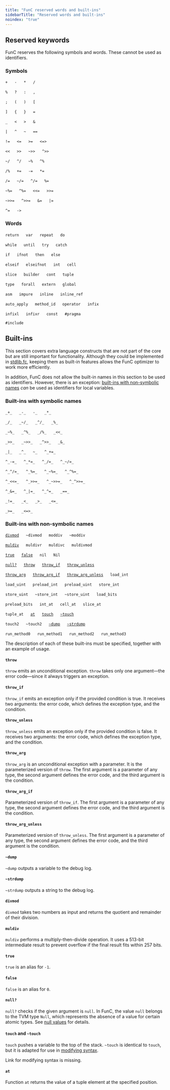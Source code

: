 ```yaml
---
title: "FunC reserved words and built-ins"
sidebarTitle: "Reserved words and built-ins"
noindex: "true"
---
```



## Reserved keywords

FunC reserves the following symbols and words. These cannot be used as identifiers.

### Symbols 

`+` &emsp; `-` &emsp; `*` &emsp; `/`

`%` &emsp; `?` &emsp; `:` &emsp; `,`

`;` &emsp; `(` &emsp; `)` &emsp; `[` 

`]` &emsp; `{` &emsp; `}` &emsp; `=`

`_` &emsp; `<` &emsp; `>` &emsp; `&` 

`|` &emsp; `^` &emsp; `~` &emsp; `==`

`!=` &emsp; `<=` &emsp; `>=` &emsp; `<=>`

`<<` &emsp; `>>` &emsp; `~>>` &emsp; `^>>`

`~/` &emsp; `^/` &emsp; `~%` &emsp; `^%`

`/%` &emsp; `+=` &emsp; `-=` &emsp; `*=`

`/=` &emsp; `~/=` &emsp; `^/=` &emsp; `%=`

`~%=` &emsp; `^%=` &emsp; `<<=` &emsp; `>>=`

`~>>=` &emsp; `^>>=` &emsp; `&=` &emsp; `|=`

`^=` &emsp; `->`

### Words

`return` &emsp; `var` &emsp; `repeat` &emsp; `do`

`while` &emsp; `until` &emsp; `try` &emsp; `catch`

`if` &emsp; `ifnot` &emsp; `then` &emsp; `else`

`elseif` &emsp; `elseifnot` &emsp; `int` &emsp; `cell`

`slice` &emsp; `builder` &emsp; `cont` &emsp; `tuple`

`type` &emsp; `forall` &emsp; `extern` &emsp; `global`

`asm` &emsp; `impure` &emsp; `inline` &emsp; `inline_ref`

`auto_apply` &emsp; `method_id` &emsp; `operator` &emsp; `infix`

`infixl` &emsp; `infixr` &emsp; `const` &emsp; `#pragma`

`#include`

## Built-ins

This section covers extra language constructs that are not part of the core but are still important for functionality.
Although they could be implemented in [stdlib.fc](/languages/func/stdlib),
keeping them as built-in features allows the FunC optimizer to work more efficiently.

In addition, FunC does not allow the built-in names in this section to be used as identifiers.
However, there is an exception: [built-ins with non-symbolic names](#built-ins-with-non-symbolic-names) 
*can* be used as identifiers for local variables.

### Built-ins with symbolic names

`_+_` &emsp; `_-_` &emsp; `-_` &emsp; `_*_`
 
`_/_` &emsp; `_~/_` &emsp; `_^/_` &emsp; `_%_`

`_~%_` &emsp; `_^%_` &emsp; `_/%_` &emsp; `_<<_`

`_>>_` &emsp; `_~>>_` &emsp; `_^>>_` &emsp; `_&_`

`_|_` &emsp; `_^_` &emsp; `~_` &emsp; `^_+=_`

`^_-=_` &emsp; `^_*=_` &emsp; `^_/=_` &emsp; `^_~/=_`

`^_^/=_` &emsp; `^_%=_` &emsp; `^_~%=_` &emsp; `^_^%=_`

`^_<<=_` &emsp; `^_>>=_` &emsp; `^_~>>=_` &emsp; `^_^>>=_`

`^_&=_` &emsp; `^_|=_` &emsp; `^_^=_` &emsp; `_==_`

`_!=_` &emsp; `_<_` &emsp; `_>_` &emsp; `_<=_`

`_>=_` &emsp; `_<=>_` 
  
### Built-ins with non-symbolic names

[`divmod`](#divmod) &emsp; `~divmod` &emsp; `moddiv` &emsp; `~moddiv`

[`muldiv`](#muldiv) &emsp; `muldivr` &emsp; `muldivc` &emsp; `muldivmod`

[`true`](#true) &emsp; [`false`](#false) &emsp; `nil` &emsp; `Nil` 

[`null?`](#null%3F) &emsp; [`throw`](#throw) &emsp; [`throw_if`](#throw-if) &emsp; [`throw_unless`](#throw-unless)

[`throw_arg`](#throw-arg) &emsp; [`throw_arg_if`](#throw-arg-if) &emsp; [`throw_arg_unless`](#throw-arg-unless) &emsp; `load_int`

`load_uint` &emsp; `preload_int` &emsp; `preload_uint` &emsp; `store_int`

`store_uint` &emsp; `~store_int` &emsp; `~store_uint` &emsp; `load_bits`

`preload_bits` &emsp; `int_at` &emsp; `cell_at` &emsp; `slice_at`

`tuple_at` &emsp; [`at`](#at) &emsp; [`touch`](#touch-and-touch) &emsp; [`~touch`](#touch-and-touch)

`touch2` &emsp; `~touch2` &emsp; [`~dump`](#dump) &emsp; [`~strdump`](#strdump)

`run_method0` &emsp; `run_method1` &emsp; `run_method2` &emsp; `run_method3`

<Aside type="danger">
   The description of each of these built-ins must be specified, together with an example of usage.
</Aside>

#### `throw`

`throw` emits an unconditional exception. `throw` takes only one argument—the error code—since it always triggers an exception.

#### `throw_if`

`throw_if` emits an exception only if the provided condition is true. It receives two arguments: the error code, which defines the exception type, and 
the condition.

#### `throw_unless`

`throw_unless` emits an exception only if the provided condition is false. It receives two arguments: the error code, which defines the exception type, and 
the condition.

#### `throw_arg`

`throw_arg` is an unconditional exception with a parameter. It is the parameterized version of `throw`.
The first argument is a parameter of any type, the second argument defines the error code, and the third argument is the condition.

#### `throw_arg_if`

Parameterized version of `throw_if`.
The first argument is a parameter of any type, the second argument defines the error code, and the third argument is the condition.

#### `throw_arg_unless`

Parameterized version of `throw_unless`.
The first argument is a parameter of any type, the second argument defines the error code, and the third argument is the condition.

#### `~dump`

`~dump` outputs a variable to the debug log.

#### `~strdump`

`~strdump` outputs a string to the debug log.

#### `divmod`

`divmod` takes two numbers as input and returns the quotient and remainder of their division.

#### `muldiv`

`muldiv` performs a multiply-then-divide operation.
It uses a 513-bit intermediate result to prevent overflow if the final result fits within 257 bits.

#### `true`

`true` is an alias for `-1`.

#### `false`

`false` is an alias for `0`.

#### `null?`

`null?` checks if the given argument is `null`. In FunC, the value `null` belongs to the TVM type `Null`, which represents the absence of a value for certain atomic types. 
See [null values](/languages/func/types#null-values) for details.

#### `touch` and `~touch`

`touch` pushes a variable to the top of the stack. `~touch` is identical to `touch`, but it is adapted for use in [modifying syntax](/languages/func/functions#modifying-methods). 

<Aside type="danger">
   Link for modifying syntax is missing.
</Aside>

#### `at` 

Function `at` returns the value of a tuple element at the specified position.
